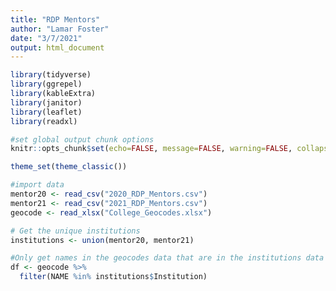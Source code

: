 ```yaml
---
title: "RDP Mentors"
author: "Lamar Foster"
date: "3/7/2021"
output: html_document
---
```


```r
library(tidyverse)
library(ggrepel)
library(kableExtra)
library(janitor)
library(leaflet)
library(readxl)
```

```r
#set global output chunk options
knitr::opts_chunk$set(echo=FALSE, message=FALSE, warning=FALSE, collapse = F, highlight = F, results = "asis")

theme_set(theme_classic())
```

```r
#import data 
mentor20 <- read_csv("2020_RDP_Mentors.csv")
mentor21 <- read_csv("2021_RDP_Mentors.csv")
geocode <- read_xlsx("College_Geocodes.xlsx")
```

```r
# Get the unique institutions 
institutions <- union(mentor20, mentor21)
```

```r
#Only get names in the geocodes data that are in the institutions data set 
df <- geocode %>% 
  filter(NAME %in% institutions$Institution)
```

```r

```




